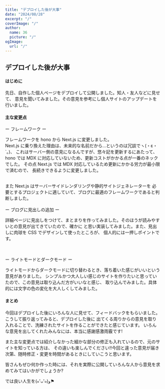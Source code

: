 ```yaml
---
title: "デプロイした後が大事"
date: "2024/08/28"
excerpt: "/"
coverImage: "/"
author:
  name: 36
  picture: "/"
ogImage:
  url: "/"
---
```


## デプロイした<span>後</span>が大事

#### はじめに

先日、自作した個人ページをデプロイして公開しました。知人・友人などに見せて、
意見を聞いてみました。その意見を参考にし個人サイトのアップデートを行いました。

#### 主な変更点

<span>ー</span> フレームワーク <span>ー</span>

フレームワークを hono から Next.js に変更しました。<br />
Next.js に乗り換えた理由は、未来的な名前だから…というのは冗談でヽ(・ε・`。)、
これはサーバー側の意見になるんですが、悠々記を更新するにあたって、
hono では MDX に対応していないため、<span>更新コストがかかる</span>点が一番のネックでした。
その点 Next.js では MDX 対応しているため更新にかかる労力が最小限で済むので、
長続きできるように変更しました。

<br />
また Next.js は<span>サーバーサイドレンダリングや静的サイトジェネレーター</span>を
必要とするプロジェクトに適していて、ブログに最適のフレームワークであると判断しました。

<br />
<br />
<span>ー</span> ブログに見出しの追加 <span>ー</span>

詳細ページに見出しをつけて、まとまりを作ってみました。そのほうが読みやすいとの意見が出てきていたので、確かに
と思い実装してみました。また、見出しに<span>肉球</span>を CSS でデザインして使ったところが、
個人的には一押しポイントです。

<br />
<br />
<span>ー</span> ライトモードとダークモード <span>ー</span>

ライトモードからダークモードに切り替わるとき、<span>落ち着いた感じ</span>がいいという意見がありました。
シンプルかつ大人しい感じのサイトを作りたいと思っていたので、この意見は取り込んだ方がいいなと感じ、
取り込んでみました。具体的には文字の色の変化を大人しくしてみました。

#### まとめ

今回はデプロイした<span>後</span>にいろんな人に見せて、フィードバックをもらいました。こうして振り返ってみると、デプロイした後に
出てくる周りからの意見を取り入れることで、洗練されたサイトを作ることができたと感じています。
いろんな意見を出してくれたみんなには、本当に感謝感激雨霰です!

また<span>主な変更点</span>では紹介しなかった細かな部分の修正も入れているので、元のサイトを知っている方は、
その違いも楽しんでください!!今回と違った意見が届き次第、随時修正・変更を時間があるときにしていこうと思います。

皆さんもぜひ何か作った時には、それを実際に公開していろんな人から意見を求めてみてはいかがでしょうか?

では良い人生を(๑'ᴗ'๑)و⚑

